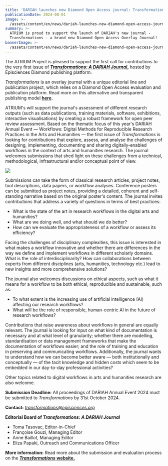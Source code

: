 ```yaml
---
title: 'DARIAH launches new Diamond Open Access journal: Transformations'
publicationDate: 2024-08-01
image: >-
  /assets/content/en/news/dariah-launches-new-diamond-open-access-journal-transformations/image.png
summary: >-
  ATRIUM is proud to support the launch of DARIAH's new journal -
  Transformations - a brand new Diamond Open Access Overlay Journal!
bannerImage: >-
  /assets/content/en/news/dariah-launches-new-diamond-open-access-journal-transformations/bannerImage.jpg
---
```

The ATRIUM Project is pleased to support the first call for contributions to the very first issue of [***Transformations: A DARIAH Journal***](https://transformations.episciences.org/)**,** hosted by Episciences Diamond publishing platform.

*Transformations* is an overlay journal with a unique editorial line and publication project, which relies on a Diamond Open Access evaluation and publication platform. Read more on this alternative and transparent publishing model [**here**](https://www.dariah.eu/2024/02/29/introducing-the-dariah-overlay-journal-an-alternative-and-transparent-publishing-model/)**.**

ATRIUM's will support the journal's assessment of different research outputs (such as data publications, training materials, software, exhibitions, interactive visualisations) by creating a robust framework for open peer review assessment. Based on the thematic focus of this year's DARIAH Annual Event — Workflows: Digital Methods for Reproducible Research Practices in the Arts and Humanities — the first issue of *Transformations* is looking for contributions that explore, assess, and analyse the challenges of designing, implementing, documenting and sharing digitally-enabled workflows in the context of arts and humanities research. The journal welcomes submissions that shed light on these challenges from a technical, methodological, infrastructural and/or conceptual point of view.

![](/assets/content/en/news/dariah-launches-new-diamond-open-access-journal-transformations/image.png)

Submissions can take the form of classical research articles, project notes, tool descriptions, data papers, or workflow analyses. Conference posters can be submitted as project notes, providing a detailed, coherent and self-standing narrative based on the original poster's content. The journal invites contributions that address a variety of questions in terms of best practices:

* What is the state of the art in research workflows in the digital arts and humanities?
* What are we doing well, and what should we do better?
* How can we evaluate the appropriateness of a workflow or assess its efficiency?

Facing the challenges of disciplinary complexities, this issue is interested in what makes a workflow innovative and whether there are differences in the way we define and implement workflows in different scholarly domains. What is the role of interdisciplinarity? How can collaborations between experts from different disciplines (arts, humanities, technology etc.) lead to new insights and more comprehensive solutions?

The journal also welcomes discussions on ethical aspects, such as what it means for a workflow to be both ethical, reproducible and sustainable, such as:

* To what extent is the increasing use of artificial intelligence (AI) affecting our research workflows?
* What will be the role of responsible, human-centric AI in the future of research workflows?

Contributions that raise awareness about workflows in general are equally relevant. The journal is looking for input on what kind of documentation is necessary and at what level of granularity; whether there are modelling, standardisation or data management frameworks that make the documentation of workflows easier; and the role of training and education in preserving and communicating workflows. Additionally, the journal wants to understand how we can become better aware — both institutionally and conceptually — of the tacit knowledge and hidden costs which seem to be embedded in our day-to-day professional activities?

Other topics related to digital workflows in arts and humanities research are also welcome.

**Submission Deadline:** All proceedings of DARIAH Annual Event 2024 must be submitted to *Transformations* by 31st October 2024.

**Contact:** [*transformations@episciences.org*](mailto:transformations@episciences.org)

**Editorial Board of *Transformations: A DARIAH Journal***

* Toma Tasovac, Editor-in-Chief
* Françoise Gouzi, Managing Editor
* Anne Baillot, Managing Editor
* Eliza Papaki, Outreach and Communications Officer

**More information:** Read more about the submission and evaluation process on the [***Transformations*** **website.**](https://transformations.episciences.org/)
